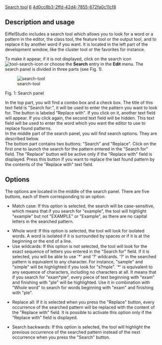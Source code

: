 [[Property:title|Search tool]]
[[Property:weight|6]]
[[Property:uuid|4d0cc8b3-2ffd-42d4-7855-672fa0c11cf8]]
==Description and usage==

EiffelStudio includes a search tool which allows you to look for a word or a pattern in the editor, the class tool, the feature tool or the output tool, and to replace it by another word if you want. It is located in the left part of the development window, like the cluster tool or the favorites for instance.

To make it appear, if it is not displayed, click on the search icon  [[Image:tool-search-icon]]  or choose the '''Search''' entry in the '''Edit''' menu. The search panel is divided in three parts (see Fig. 1). 

[[Image:search-tool]]  

Fig. 1: Search panel

In the top part, you will find a combo box and a check box. The title of this text field is "Search for:", it will be used to enter the pattern you want to look for. The button is labeled "Replace with". If you click on it, another text field will appear. If you click again, the second text field will be hidden. This text field will be used to enter the word which you want the editor to use to replace found patterns. <br/>
In the middle part of the search panel, you will find search options. They are described below. <br/>
The bottom part contains two buttons: "Search" and "Replace". Click on the first one to launch the search for the pattern entered in the "Search for" field. The "Replace" button will be active only if the "Replace with" field is displayed. Press this button if you want to replace the last found pattern by the contents of the "Replace with" text field. 

==Options==

The options are located in the middle of the search panel. There are five buttons, each of them corresponding to an option:

*  Match case: If this option is selected, the search will be case-sensitive, which means that if you search for "example", the tool will highlight "example" but not "EXAMPLE" or "Example", as there are no capital letters in the searched pattern.

* Whole word: If this option is selected, the tool will look for isolated words. A word is isolated if it is surrounded by spaces or if it is at the beginning or the end of a line.
*  Use wildcards: If this option is not selected, the tool will look for the exact sequence of letters you entered in the "Search for" field. If it is selected, you will be able to use '*' and '?' wildcards. '?' in the searched pattern is equivalent to any character. For instance, "sample" and "simple" will be highlighted if you look for "s?mple". '*' is equivalent to any sequence of characters, including no characters at all. It means that if you search for "exam*ple", every piece of text beginning with "exam" and finishing with "ple" will be highlighted. Use it in combination with "Whole word" to search for words beginning with "exam" and finishing with "ple". 

*  Replace all: If it is selected when you press the "Replace" button, every occurrence of the searched pattern will be replaced with the content of the "Replace with" field. It is possible to activate this option only if the "Replace with" field is displayed.

*  Search backwards: If this option is selected, the tool will highlight the previous occurrence of the searched pattern instead of the next occurrence when you press the "Search" button.


{{note|If the search tool hits one end of the text, it will automatically continue from the other end. }}


{{seealso|The [[Search functionality]] part of the EiffelStudio Editor section to learn keyboard shortcuts and menu entries to launch searches without using the search tool directly.  }}




